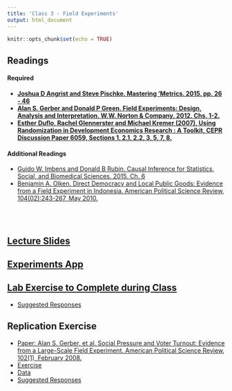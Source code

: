 ```yaml
---
title: 'Class 3 - Field Experiments'
output: html_document
---
```


```r
knitr::opts_chunk$set(echo = TRUE)
```

## Readings
#### Required
- **[Joshua D Angrist and Steve Pischke. Mastering 'Metrics. 2015. pp. 26 - 46](Classes/Class_3/Readings/Angrist_Pischke_26_46.pdf)**
- **[Alan S. Gerber and Donald P Green. Field Experiments: Design, Analysis and Interpretation. W.W. Norton & Company, 2012. Chs. 1-2.](Classes/Class_3/Readings/Gerber_Green_Ch1_2.pdf)**
- **[Esther Duflo, Rachel Glennerster and Michael Kremer (2007), Using Randomization in Development Economics Research : A Toolkit, CEPR Discussion Paper 6059, Sections 1, 2.1, 2.2, 3, 5, 7, 8.](Classes/Class_3/Readings/Duflo_Randomization_Toolkit.pdf)**

#### Additional Readings
- [Guido W. Imbens and Donald B Rubin. Causal Inference for Statistics, Social, and Biomedical Sciences. 2015. Ch. 6](Classes/Class_3/Readings/Imbens_Rubin_104_125.pdf)
- [Benjamin A. Olken. Direct Democracy and Local Public Goods: Evidence from a Field Experiment in Indonesia. American Political Science Review, 104(02):243-267, May 2010.](http://economics.mit.edu/files/5224)

<br> </br>

## [Lecture Slides](Classes/Class_3/Slides_Class3_v5.pdf)

## [Experiments App](https://poliong.shinyapps.io/to_deploy/)

## [Lab Exercise to Complete during Class](Classes/Class_3/Exercise_Field_Exp_v1.pdf)
 - [Suggested Responses](Classes/Class_3/Exercise_Field_Exp_v1_Suggested.pdf)

## Replication Exercise
- [Paper: Alan S. Gerber, et al. Social Pressure and Voter Turnout: Evidence from a Large-Scale Field Experiment. American Political Science Review, 102(1), February 2008.](Classes/Class_3/Replication/Gerber Green and Larimer 2008.pdf)
- [Exercise](Classes/Class_3/Replication/Replication_Exercise_1_v5.pdf)
- [Data](Classes/Class_3/Replication/GGL_data_prepared.csv)
- [Suggested Responses](Classes/Class_3/Replication/Replication_Exercise_1_v5_Responses.pdf)
